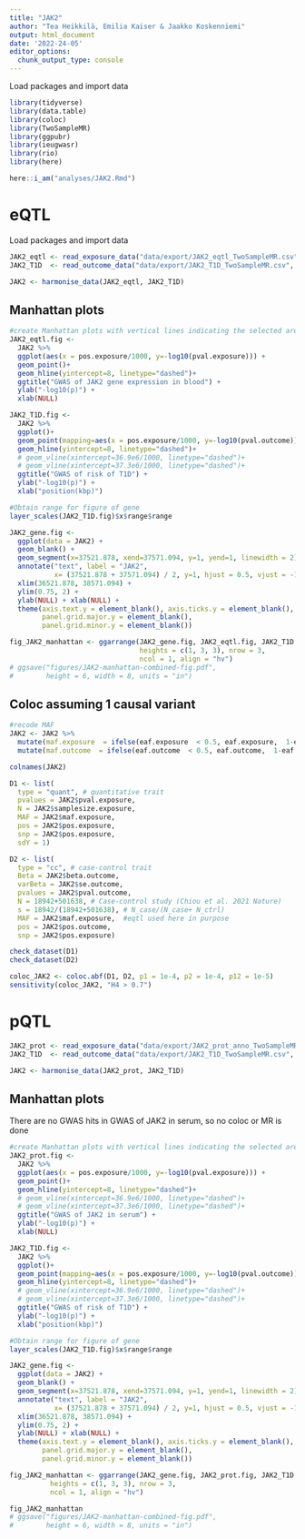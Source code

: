 ---
title: "JAK2"
author: "Tea Heikkilä, Emilia Kaiser & Jaakko Koskenniemi"
output: html_document
date: '2022-24-05'
editor_options: 
  chunk_output_type: console
---

Load packages and import data
```{r}
library(tidyverse)
library(data.table)
library(coloc)
library(TwoSampleMR)
library(ggpubr)
library(ieugwasr)
library(rio)
library(here)

here::i_am("analyses/JAK2.Rmd")

```

# eQTL

Load packages and import data

```{r}
JAK2_eqtl <- read_exposure_data("data/export/JAK2_eqtl_TwoSampleMR.csv", sep=",")
JAK2_T1D  <- read_outcome_data("data/export/JAK2_T1D_TwoSampleMR.csv", sep=",")

JAK2 <- harmonise_data(JAK2_eqtl, JAK2_T1D)

```

## Manhattan plots
```{r}
#create Manhattan plots with vertical lines indicating the selected area (see below 2.4)
JAK2_eqtl.fig <-
  JAK2 %>%
  ggplot(aes(x = pos.exposure/1000, y=-log10(pval.exposure))) +
  geom_point()+
  geom_hline(yintercept=8, linetype="dashed")+
  ggtitle("GWAS of JAK2 gene expression in blood") +
  ylab("-log10(p)") +
  xlab(NULL)

JAK2_T1D.fig <-
  JAK2 %>%
  ggplot()+
  geom_point(mapping=aes(x = pos.exposure/1000, y=-log10(pval.outcome))) +
  geom_hline(yintercept=8, linetype="dashed")+
  # geom_vline(xintercept=36.9e6/1000, linetype="dashed")+
  # geom_vline(xintercept=37.3e6/1000, linetype="dashed")+
  ggtitle("GWAS of risk of T1D") +
  ylab("-log10(p)") +
  xlab("position(kbp)")

#Obtain range for figure of gene
layer_scales(JAK2_T1D.fig)$x$range$range

JAK2_gene.fig <-
  ggplot(data = JAK2) +
  geom_blank() +
  geom_segment(x=37521.878, xend=37571.094, y=1, yend=1, linewidth = 2) +
  annotate("text", label = "JAK2",
           x= (37521.878 + 37571.094) / 2, y=1, hjust = 0.5, vjust = -1) +
  xlim(36521.878, 38571.094) +
  ylim(0.75, 2) +
  ylab(NULL) + xlab(NULL) +
  theme(axis.text.y = element_blank(), axis.ticks.y = element_blank(),
        panel.grid.major.y = element_blank(),
        panel.grid.minor.y = element_blank())

fig_JAK2_manhattan <- ggarrange(JAK2_gene.fig, JAK2_eqtl.fig, JAK2_T1D.fig,
                                heights = c(1, 3, 3), nrow = 3,
                                ncol = 1, align = "hv")
# ggsave("figures/JAK2-manhattan-combined-fig.pdf",
#        height = 6, width = 8, units = "in")
```

## Coloc assuming 1 causal variant
```{r}
#recode MAF
JAK2 <- JAK2 %>%
  mutate(maf.exposure  = ifelse(eaf.exposure  < 0.5, eaf.exposure,  1-eaf.exposure)) %>%
  mutate(maf.outcome  = ifelse(eaf.outcome  < 0.5, eaf.outcome,  1-eaf.outcome))

colnames(JAK2)

D1 <- list(
  type = "quant", # quantitative trait
  pvalues = JAK2$pval.exposure,
  N = JAK2$samplesize.exposure,
  MAF = JAK2$maf.exposure,
  pos = JAK2$pos.exposure,
  snp = JAK2$pos.exposure,
  sdY = 1)

D2 <- list(
  type = "cc", # case-control trait
  Beta = JAK2$beta.outcome,
  varBeta = JAK2$se.outcome,
  pvalues = JAK2$pval.outcome,
  N = 18942+501638, # Case-control study (Chiou et al. 2021 Nature)
  s = 18942/(18942+501638), # N_case/(N_case+ N_ctrl)
  MAF = JAK2$maf.exposure,  #eqtl used here in purpose
  pos = JAK2$pos.outcome,
  snp = JAK2$pos.exposure)

check_dataset(D1)
check_dataset(D2)

coloc_JAK2 <- coloc.abf(D1, D2, p1 = 1e-4, p2 = 1e-4, p12 = 1e-5)
sensitivity(coloc_JAK2, "H4 > 0.7")
```



# pQTL

```{r}

JAK2_prot <- read_exposure_data("data/export/JAK2_prot_anno_TwoSampleMR.csv", sep=",")
JAK2_T1D  <- read_outcome_data("data/export/JAK2_T1D_TwoSampleMR.csv", sep=",")

JAK2 <- harmonise_data(JAK2_prot, JAK2_T1D)
```


## Manhattan plots

There are no GWAS hits in GWAS of JAK2 in serum, so no coloc or MR is done

```{r}
#create Manhattan plots with vertical lines indicating the selected area (see below 2.4)
JAK2_prot.fig <- 
  JAK2 %>%
  ggplot(aes(x = pos.exposure/1000, y=-log10(pval.exposure))) +
  geom_point()+
  geom_hline(yintercept=8, linetype="dashed")+
  # geom_vline(xintercept=36.9e6/1000, linetype="dashed")+
  # geom_vline(xintercept=37.3e6/1000, linetype="dashed")+
  ggtitle("GWAS of JAK2 in serum") +
  ylab("-log10(p)") +
  xlab(NULL)

JAK2_T1D.fig <- 
  JAK2 %>%
  ggplot()+
  geom_point(mapping=aes(x = pos.exposure/1000, y=-log10(pval.outcome))) +
  geom_hline(yintercept=8, linetype="dashed")+
  # geom_vline(xintercept=36.9e6/1000, linetype="dashed")+
  # geom_vline(xintercept=37.3e6/1000, linetype="dashed")+
  ggtitle("GWAS of risk of T1D") +
  ylab("-log10(p)") +
  xlab("position(kbp)")

#Obtain range for figure of gene
layer_scales(JAK2_T1D.fig)$x$range$range

JAK2_gene.fig <- 
  ggplot(data = JAK2) +
  geom_blank() +
  geom_segment(x=37521.878, xend=37571.094, y=1, yend=1, linewidth = 2) +
  annotate("text", label = "JAK2", 
           x= (37521.878 + 37571.094) / 2, y=1, hjust = 0.5, vjust = -1) +
  xlim(36521.878, 38571.094) +
  ylim(0.75, 2) +
  ylab(NULL) + xlab(NULL) +
  theme(axis.text.y = element_blank(), axis.ticks.y = element_blank(), 
        panel.grid.major.y = element_blank(),
        panel.grid.minor.y = element_blank())

fig_JAK2_manhattan <- ggarrange(JAK2_gene.fig, JAK2_prot.fig, JAK2_T1D.fig,
          heights = c(1, 3, 3), nrow = 3,
          ncol = 1, align = "hv")

fig_JAK2_manhattan
# ggsave("figures/JAK2-manhattan-combined-fig.pdf", 
#        height = 6, width = 8, units = "in")
```
